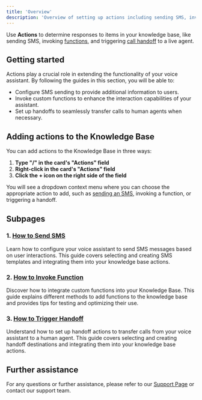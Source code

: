 ```yaml
---
title: 'Overview'
description: 'Overview of setting up actions including sending SMS, invoking functions, and triggering handoffs'
---
```


Use **Actions** to determine responses to items in your knowledge base, like sending SMS, invoking [functions](/functions/introduction), and
triggering [call handoff](/call-handoff/introduction) to a live agent.

## Getting started

Actions play a crucial role in extending the functionality of your voice assistant. By following the guides in this section, you will be able to:
- Configure SMS sending to provide additional information to users.
- Invoke custom functions to enhance the interaction capabilities of your assistant.
- Set up handoffs to seamlessly transfer calls to human agents when necessary.

## Adding actions to the Knowledge Base

You can add actions to the Knowledge Base in three ways:

1. **Type "/" in the card's "Actions" field**
2. **Right-click in the card's "Actions" field**
3. **Click the **+** icon on the right side of the field**

You will see a dropdown context menu where you can choose the appropriate action to add, such as [sending an SMS](/sms/introduction/),
invoking a function, or triggering a handoff.

## Subpages

### 1. [How to Send SMS](./send-sms)
Learn how to configure your voice assistant to send SMS messages based on user interactions. This guide covers selecting and creating
 SMS templates and integrating them into your knowledge base actions.

### 2. [How to Invoke Function](./function-call)
Discover how to integrate custom functions into your Knowledge Base. This guide explains different methods to add functions to the
knowledge base and provides tips for testing and optimizing their use.

### 3. [How to Trigger Handoff](./handoff)
Understand how to set up handoff actions to transfer calls from your voice assistant to a human agent. This guide covers selecting
and creating handoff destinations and integrating them into your knowledge base actions.

## Further assistance
For any questions or further assistance, please refer to our [Support Page](/troubleshoot/support-guide) or contact our support team.
